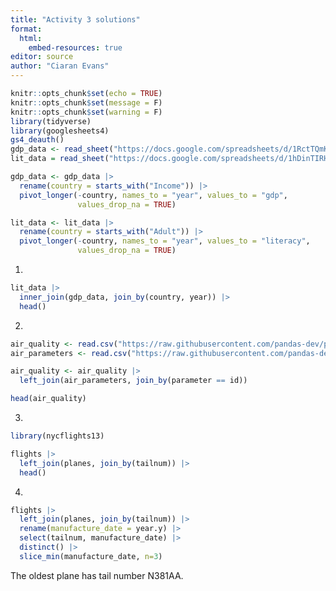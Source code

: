 ```yaml
---
title: "Activity 3 solutions"
format: 
  html:
    embed-resources: true
editor: source
author: "Ciaran Evans"
---
```


```r
knitr::opts_chunk$set(echo = TRUE)
knitr::opts_chunk$set(message = F)
knitr::opts_chunk$set(warning = F)
library(tidyverse)
library(googlesheets4)
gs4_deauth()
gdp_data <- read_sheet("https://docs.google.com/spreadsheets/d/1RctTQmKB0hzbm1E8rGcufYdMshRdhmYdeL29nXqmvsc/pub?gid=0")
lit_data = read_sheet("https://docs.google.com/spreadsheets/d/1hDinTIRHQIaZg1RUn6Z_6mo12PtKwEPFIz_mJVF6P5I/pub?gid=0")
```

```r
gdp_data <- gdp_data |>
  rename(country = starts_with("Income")) |>
  pivot_longer(-country, names_to = "year", values_to = "gdp",
               values_drop_na = TRUE)

lit_data <- lit_data |>
  rename(country = starts_with("Adult")) |>
  pivot_longer(-country, names_to = "year", values_to = "literacy",
               values_drop_na = TRUE)
```


1.

```r
lit_data |>
  inner_join(gdp_data, join_by(country, year)) |>
  head()
```

2.

```r
air_quality <- read.csv("https://raw.githubusercontent.com/pandas-dev/pandas/main/doc/data/air_quality_long.csv")
air_parameters <- read.csv("https://raw.githubusercontent.com/pandas-dev/pandas/main/doc/data/air_quality_parameters.csv")
```

```r
air_quality <- air_quality |>
  left_join(air_parameters, join_by(parameter == id))

head(air_quality)
```

3.

```r
library(nycflights13)

flights |>
  left_join(planes, join_by(tailnum)) |>
  head()
```

4.

```r
flights |>
  left_join(planes, join_by(tailnum)) |>
  rename(manufacture_date = year.y) |>
  select(tailnum, manufacture_date) |>
  distinct() |>
  slice_min(manufacture_date, n=3)
```

The oldest plane has tail number N381AA.

